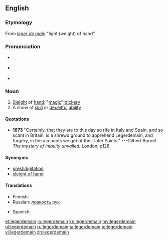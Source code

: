 {{was wotd|2006|March|26}}
==English==

===Etymology===
From {{etyl|fr}} ''[[léger de main]]'' "light (weight) of hand"

===Pronunciation===
* {{a|UK}} {{IPA|/ˌlɛdʒədɨˈmeɪn/}}
* {{audio|en-us-legerdemain.ogg|Audio (US)}}
*: {{rhymes|eɪn}}
* {{hyphenation|leg|er|de|main}}

===Noun===
{{wikipedia}}
{{en-noun|-}}

# [[sleight|Sleight]] of [[hand]]; "[[magic]]" [[trickery]]
# A show of [[skill]] or [[deceitful]] [[ability]]

====Quotations====

* '''1673''' "Certainly, that they are to this day so rife in Italy and Spain, and so scant in Britain, is a shrewd ground to apprehend Legerdemain, and forgery, in the accounts we get of their later Saints." ---Gilbert Burnet. ''The mystery of iniquity unvailed.'' London, p128

====Synonyms====
* [[prestidigitation]]
* [[sleight of hand]]

====Translations====
{{trans-top|sleight of hand}}
* Finnish: {{t|fi|silmänkääntötemppu}}
* Russian: [[ловкость рук]]
{{trans-mid}}
* Spanish: {{t|es|escamoteo|m}}
{{trans-bottom}}

[[et:legerdemain]]
[[io:legerdemain]]
[[kn:legerdemain]]
[[my:legerdemain]]
[[pl:legerdemain]]
[[ru:legerdemain]]
[[ta:legerdemain]]
[[te:legerdemain]]
[[vi:legerdemain]]
[[zh:legerdemain]]